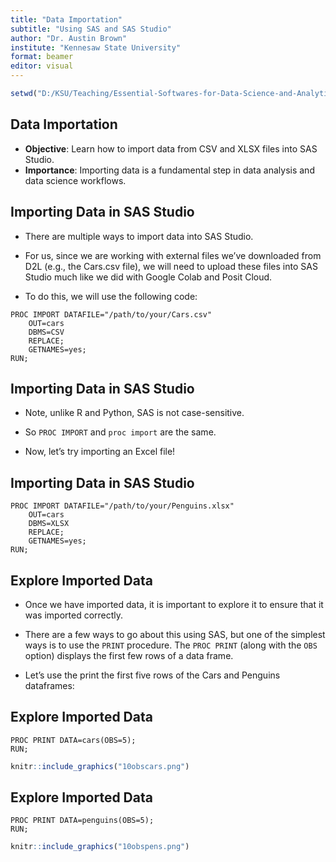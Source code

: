 ```yaml
---
title: "Data Importation"
subtitle: "Using SAS and SAS Studio"
author: "Dr. Austin Brown"
institute: "Kennesaw State University"
format: beamer
editor: visual
---
```


```r
setwd("D:/KSU/Teaching/Essential-Softwares-for-Data-Science-and-Analytics/Module 1 - Course Introduction and Data Importation")
```

## Data Importation

-   **Objective**: Learn how to import data from CSV and XLSX files into SAS Studio.
-   **Importance**: Importing data is a fundamental step in data analysis and data science workflows.

## Importing Data in SAS Studio

- There are multiple ways to import data into SAS Studio.

- For us, since we are working with external files we've downloaded from D2L (e.g., the Cars.csv file), we will need to upload these files into SAS Studio much like we did with Google Colab and Posit Cloud.

- To do this, we will use the following code:

```
PROC IMPORT DATAFILE="/path/to/your/Cars.csv"
    OUT=cars
    DBMS=CSV
    REPLACE;
    GETNAMES=yes;
RUN;
```

## Importing Data in SAS Studio

- Note, unlike R and Python, SAS is not case-sensitive. 

- So `PROC IMPORT` and `proc import` are the same.

- Now, let's try importing an Excel file!

## Importing Data in SAS Studio

```
PROC IMPORT DATAFILE="/path/to/your/Penguins.xlsx"
    OUT=cars
    DBMS=XLSX
    REPLACE;
    GETNAMES=yes;
RUN;
```

## Explore Imported Data

- Once we have imported data, it is important to explore it to ensure that it was imported correctly.

- There are a few ways to go about this using SAS, but one of the simplest ways is to use the `PRINT` procedure.
    The `PROC PRINT` (along with the `OBS` option) displays the first few rows of a data frame.
    
- Let's use the print the first five rows of the Cars and Penguins dataframes:

## Explore Imported Data

```
PROC PRINT DATA=cars(OBS=5);
RUN;
```

```r
knitr::include_graphics("10obscars.png")
```

## Explore Imported Data

```
PROC PRINT DATA=penguins(OBS=5);
RUN;
```

```r
knitr::include_graphics("10obspens.png")
```
